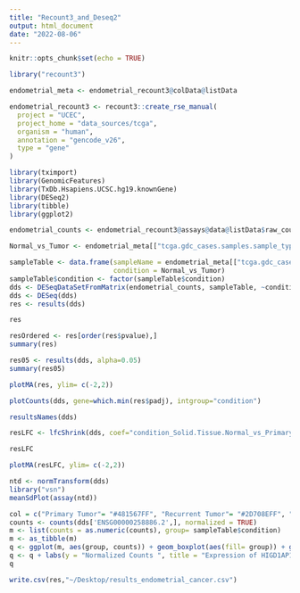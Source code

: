 ```yaml
---
title: "Recount3_and_Deseq2"
output: html_document
date: "2022-08-06"
---
```


```r
knitr::opts_chunk$set(echo = TRUE)
```

```r
library("recount3")
```
```r
endometrial_meta <- endometrial_recount3@colData@listData
```


```r
endometrial_recount3 <- recount3::create_rse_manual(
  project = "UCEC",
  project_home = "data_sources/tcga",
  organism = "human",
  annotation = "gencode_v26",
  type = "gene"
)
```

```r
library(tximport)
library(GenomicFeatures)
library(TxDb.Hsapiens.UCSC.hg19.knownGene)
library(DESeq2)
library(tibble)
library(ggplot2)
```


```r
endometrial_counts <- endometrial_recount3@assays@data@listData$raw_counts
```

```r
Normal_vs_Tumor <- endometrial_meta[["tcga.gdc_cases.samples.sample_type"]]
```

```r
sampleTable <- data.frame(sampleName = endometrial_meta[["tcga.gdc_cases.case_id"]],
                          condition = Normal_vs_Tumor)
sampleTable$condition <- factor(sampleTable$condition)
dds <- DESeqDataSetFromMatrix(endometrial_counts, sampleTable, ~condition)
dds <- DESeq(dds)
res <- results(dds)
```

```r
res
```

```r
resOrdered <- res[order(res$pvalue),]
summary(res)
```

```r
res05 <- results(dds, alpha=0.05)
summary(res05)
```

```r
plotMA(res, ylim= c(-2,2))
```

```r
plotCounts(dds, gene=which.min(res$padj), intgroup="condition")
```

```r
resultsNames(dds)
```

```r
resLFC <- lfcShrink(dds, coef="condition_Solid.Tissue.Normal_vs_Primary.Tumor")
```

```r
resLFC
```


```r
plotMA(resLFC, ylim= c(-2,2))
```

```r
ntd <- normTransform(dds)
library("vsn")
meanSdPlot(assay(ntd))
```

```r
col = c("Primary Tumor"= "#481567FF", "Recurrent Tumor"= "#2D708EFF", "Solid Tissue Normal"= "#29AF7FFF")
counts <- counts(dds['ENSG00000258886.2',], normalized = TRUE)
m <- list(counts = as.numeric(counts), group= sampleTable$condition)
m <- as_tibble(m)
q <- ggplot(m, aes(group, counts)) + geom_boxplot(aes(fill= group)) + geom_jitter(width = 0.1) + aes(color= group) + scale_fill_manual(values = alpha(col,.3)) +scale_color_manual(values = alpha(col, 1.0)) + theme(text = element_text(size = 13)) + theme(axis.text.y = element_text(size = 17)) + theme(legend.position="none")
q <- q + labs(y = "Normalized Counts ", title = "Expression of HIGD1AP17")
q
```

```r
write.csv(res,"~/Desktop/results_endometrial_cancer.csv")
```